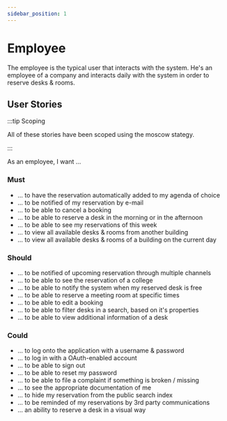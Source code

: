 ```yaml
---
sidebar_position: 1
---
```

# Employee

The employee is the typical user that interacts with the system. 
He's an employee of a company and interacts daily with the system in order to reserve desks & rooms.

## User Stories

:::tip Scoping

All of these stories have been scoped using the moscow stategy.

:::

As an employee, I want ...

### Must
- ... to have the reservation automatically added to my agenda of choice
- ... to be notified of my reservation by e-mail
- ... to be able to cancel a booking
- ... to be able to reserve a desk in the morning or in the afternoon
- ... to be able to see my reservations of this week
- ... to view all available desks & rooms from another building
- ... to view all available desks & rooms of a building on the current day

### Should
- ... to be notified of upcoming reservation through multiple channels
- ... to be able to see the reservation of a college
- ... to be able to notify the system when my reserved desk is free
- ... to be able to reserve a meeting room at specific times
- ... to be able to edit a booking
- ... to be able to filter desks in a search, based on it's properties
- ... to be able to view additional information of a desk

### Could
- ... to log onto the application with a username & password
- ... to log in with a OAuth-enabled account
- ... to be able to sign out
- ... to be able to reset my password
- ... to be able to file a complaint if something is broken / missing
- ... to see the appropriate documentation of me
- ... to hide my reservation from the public search index
- ... to be reminded of my reservations by 3rd party communications
- ... an ability to reserve a desk in a visual way
